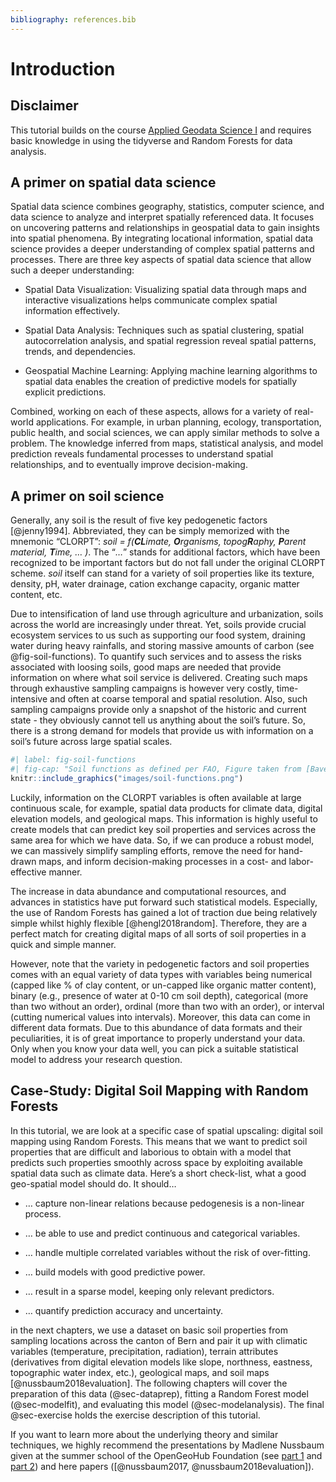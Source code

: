 ```yaml
---
bibliography: references.bib
---
```


# Introduction {#sec-intro}

::: callout-important
## Disclaimer

This tutorial builds on the course [Applied Geodata Science I](https://geco-bern.github.io/agds/) and requires basic knowledge in using the tidyverse and Random Forests for data analysis.
:::

## A primer on spatial data science

Spatial data science combines geography, statistics, computer science, and data science to analyze and interpret spatially referenced data. It focuses on uncovering patterns and relationships in geospatial data to gain insights into spatial phenomena. By integrating locational information, spatial data science provides a deeper understanding of complex spatial patterns and processes. There are three key aspects of spatial data science that allow such a deeper understanding:

-   Spatial Data Visualization: Visualizing spatial data through maps and interactive visualizations helps communicate complex spatial information effectively.

-   Spatial Data Analysis: Techniques such as spatial clustering, spatial autocorrelation analysis, and spatial regression reveal spatial patterns, trends, and dependencies.

-   Geospatial Machine Learning: Applying machine learning algorithms to spatial data enables the creation of predictive models for spatially explicit predictions.

Combined, working on each of these aspects, allows for a variety of real-world applications. For example, in urban planning, ecology, transportation, public health, and social sciences, we can apply similar methods to solve a problem. The knowledge inferred from maps, statistical analysis, and model prediction reveals fundamental processes to understand spatial relationships, and to eventually improve decision-making.

<!--# ## Spatial Upscaling with Machine Learning Methods -->

<!--# Spatial upscaling describes the process of extrapolating information from a smaller to a larger area. Spatial upscaling is used to solve the common problem where we have a variable of interest measured at a few sampling locations, whilst having large maps of potential covariates that could predict that variable. As discussed further below, this a variable of interest could be a soil characteristic that has to be sampled by digging up soil and analyzing it in the lab. Potential covariates are often remote-sensing data or pre-existing maps of e.g., geological features. Recent technological progress substantially facilitated the acquisition of remote-sensing data and in combination with increased computational capacity, we can use a variety of machine learning tools to investigate our variable of interest at larger scales. -->

<!--# Although the field of spatial data science or geostatistics has gained great interest in recent years, our fundamental understanding rests on hundreds of years on decades of research. For example, quoting Waldo Tobler, a famous American-Swiss geographer, the first law of geography is that "everything is related to everything else, but near things are more related than distant things" [@tobler1970]. This is the essential idea of spatial autocorrelation. And because autocorrelation can hamper the validity of statistical analyses and modelling, we must account for it. However, this is not always straight-forward to do. Also, because of the rising use of global maps in scientific publications and in the media outlets that spread them, the trust-worthiness of global maps and communicating their uncertainties has become active scientific debate [@meyer2021; @meyer2022]. -->

## A primer on soil science

Generally, any soil is the result of five key pedogenetic factors [@jenny1994]. Abbreviated, they can be simply memorized with the mnemonic "CLORPT": *soil = f(**CL**imate, **O**rganisms, topog**R**aphy, **P**arent material, **T**ime, ... )*. The "*...*" stands for additional factors, which have been recognized to be important factors but do not fall under the original CLORPT scheme. *soil* itself can stand for a variety of soil properties like its texture, density, pH, water drainage, cation exchange capacity, organic matter content, etc.

Due to intensification of land use through agriculture and urbanization, soils across the world are increasingly under threat. Yet, soils provide crucial ecosystem services to us such as supporting our food system, draining water during heavy rainfalls, and storing massive amounts of carbon (see @fig-soil-functions). To quantify such services and to assess the risks associated with loosing soils, good maps are needed that provide information on where what soil service is delivered. Creating such maps through exhaustive sampling campaigns is however very costly, time-intensive and often at coarse temporal and spatial resolution. Also, such sampling campaigns provide only a snapshot of the historic and current state - they obviously cannot tell us anything about the soil's future. So, there is a strong demand for models that provide us with information on a soil's future across large spatial scales.

```r
#| label: fig-soil-functions
#| fig-cap: "Soil functions as defined per FAO, Figure taken from [Baveye et al. (2020)](https://www.frontiersin.org/articles/10.3389/fenvs.2020.579904)."
knitr::include_graphics("images/soil-functions.png")
```

Luckily, information on the CLORPT variables is often available at large continuous scale, for example, spatial data products for climate data, digital elevation models, and geological maps. This information is highly useful to create models that can predict key soil properties and services across the same area for which we have data. So, if we can produce a robust model, we can massively simplify sampling efforts, remove the need for hand-drawn maps, and inform decision-making processes in a cost- and labor-effective manner.

The increase in data abundance and computational resources, and advances in statistics have put forward such statistical models. Especially, the use of Random Forests has gained a lot of traction due being relatively simple whilst highly flexible [@hengl2018random]. Therefore, they are a perfect match for creating digital maps of all sorts of soil properties in a quick and simple manner.

However, note that the variety in pedogenetic factors and soil properties comes with an equal variety of data types with variables being numerical (capped like % of clay content, or un-capped like organic matter content), binary (e.g., presence of water at 0-10 cm soil depth), categorical (more than two without an order), ordinal (more than two with an order), or interval (cutting numerical values into intervals). Moreover, this data can come in different data formats. Due to this abundance of data formats and their peculiarities, it is of great importance to properly understand your data. Only when you know your data well, you can pick a suitable statistical model to address your research question.

## Case-Study: Digital Soil Mapping with Random Forests

In this tutorial, we are look at a specific case of spatial upscaling: digital soil mapping using Random Forests. This means that we want to predict soil properties that are difficult and laborious to obtain with a model that predicts such properties smoothly across space by exploiting available spatial data such as climate data. Here's a short check-list, what a good geo-spatial model should do. It should...

-   ... capture non-linear relations because pedogenesis is a non-linear process.

-   ... be able to use and predict continuous and categorical variables.

-   ... handle multiple correlated variables without the risk of over-fitting.

<!--# -   ... account for spatial auto-correlation (this is a bit tricky, so more on this in @sec-dataprep). -->

-   ... build models with good predictive power.

-   ... result in a sparse model, keeping only relevant predictors.

-   ... quantify prediction accuracy and uncertainty.

in the next chapters, we use a dataset on basic soil properties from sampling locations across the canton of Bern and pair it up with climatic variables (temperature, precipitation, radiation), terrain attributes (derivatives from digital elevation models like slope, northness, eastness, topographic water index, etc.), geological maps, and soil maps [@nussbaum2018evaluation]. The following chapters will cover the preparation of this data (@sec-dataprep), fitting a Random Forest model (@sec-modelfit), and evaluating this model (@sec-modelanalysis). The final @sec-exercise holds the exercise description of this tutorial.

If you want to learn more about the underlying theory and similar techniques, we highly recommend the presentations by Madlene Nussbaum given at the summer school of the OpenGeoHub Foundation (see [part 1](https://www.youtube.com/watch?v=NgZ17CbL_xs) and [part 2](https://www.youtube.com/watch?v=idkODq0BpAA)) and here papers ([@nussbaum2017, @nussbaum2018evaluation]).
